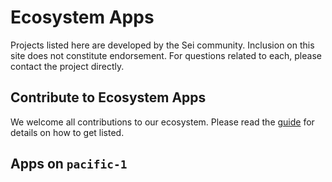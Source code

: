 
# Ecosystem Apps

<Callout type="warning">
  Projects listed here are developed by the Sei community. Inclusion on this
  site does not constitute endorsement. For questions related to each, please
  contact the project directly.
</Callout>

## Contribute to Ecosystem Apps

We welcome all contributions to our ecosystem. Please read the [guide](https://github.com/sei-protocol/sei-docs/tree/main/pages/eco-apps.mdx) for details on how to get listed.

## Apps on `pacific-1`

<EcosystemApps />
